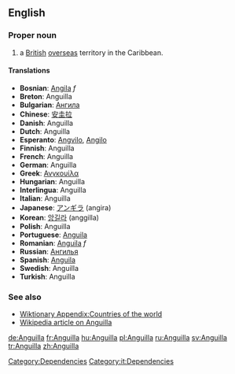{{see|anguilla}}
==English==
===Proper noun===
# a [[British]] [[overseas]] territory in the Caribbean. 
====Translations====
*'''Bosnian''': [[Angila]] ''f''
*'''Breton''': Anguilla
*'''Bulgarian''': [[Ангила]]
*'''Chinese''': [[安圭拉]]
*'''Danish''': Anguilla
*'''Dutch''': Anguilla
*'''Esperanto''': [[Angvilo]], [[Angilo]]
*'''Finnish''': Anguilla
*'''French''': Anguilla
*'''German''': Anguilla
*'''Greek''': [[Ανγκουίλα]]
*'''Hungarian''': Anguilla
*'''Interlingua''': Anguilla
*'''Italian''': Anguilla
*'''Japanese''': [[アンギラ]] (angira)
*'''Korean''': [[앙길라]] (anggilla)
*'''Polish''': Anguilla
*'''Portuguese''': [[Anguila]]
*'''Romanian''': [[Anguila]] ''f''
*'''Russian''': [[Ангилья]]
*'''Spanish''': [[Anguila]]
*'''Swedish''': Anguilla
*'''Turkish''': Anguilla

===See also===

*[[Wiktionary Appendix:Countries of the world]]
*[[w:Anguilla|Wikipedia article on Anguilla]]

[[Category:Dependencies]] [[Category:it:Dependencies]]

[[de:Anguilla]]
[[fr:Anguilla]]
[[hu:Anguilla]]
[[pl:Anguilla]]
[[ru:Anguilla]]
[[sv:Anguilla]]
[[tr:Anguilla]]
[[zh:Anguilla]]